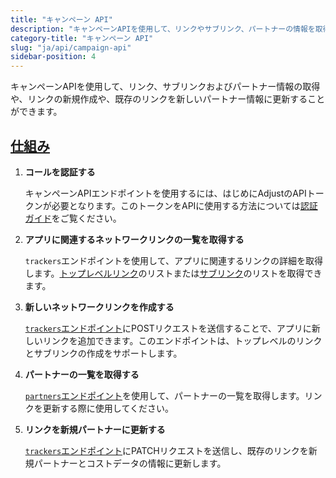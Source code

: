 ```yaml
---
title: "キャンペーン API"
description: "キャンペーンAPIを使用して、リンクやサブリンク、パートナーの情報を取得します。"
category-title: "キャンペーン API"
slug: "ja/api/campaign-api"
sidebar-position: 4
---
```


キャンペーンAPIを使用して、リンク、サブリンクおよびパートナー情報の取得や、リンクの新規作成や、既存のリンクを新しいパートナー情報に更新することができます。

## [仕組み](how-it-works)

1. **コールを認証する**

   キャンペーンAPIエンドポイントを使用するには、はじめにAdjustのAPIトークンが必要となります。このトークンをAPIに使用する方法については[認証ガイド](/ja/api/campaign-api/authentication)をご覧ください。

2. **アプリに関連するネットワークリンクの一覧を取得する**

   `trackers`エンドポイントを使用して、アプリに関連するリンクの詳細を取得します。[トップレベルリンク](/ja/api/campaign-api/get-links)のリストまたは[サブリンク](/ja/api/campaign-api/get-sublinks)のリストを取得できます。

3. **新しいネットワークリンクを作成する**

   [`trackers`エンドポイント](/ja/api/campaign-api/create-link)にPOSTリクエストを送信することで、アプリに新しいリンクを追加できます。このエンドポイントは、トップレベルのリンクとサブリンクの作成をサポートします。

4. **パートナーの一覧を取得する**

   [`partners`エンドポイント](/ja/api/campaign-api/get-partners)を使用して、パートナーの一覧を取得します。リンクを更新する際に使用してください。

5. **リンクを新規パートナーに更新する**

   [`trackers`エンドポイント](/ja/api/campaign-api/update-link)にPATCHリクエストを送信し、既存のリンクを新規パートナーとコストデータの情報に更新します。
